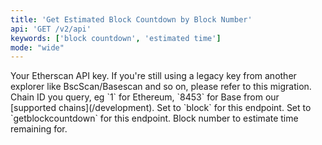 ```yaml
---
title: 'Get Estimated Block Countdown by Block Number'
api: 'GET /v2/api'
keywords: ['block countdown', 'estimated time']
mode: "wide"
---
```



<ParamField query="apikey" type="string">
  Your Etherscan API key. If you're still using a legacy key from another explorer like BscScan/Basescan and so on, please refer to this migration.
</ParamField>

<ParamField query="chainid" type="string" default="1">
  Chain ID you query, eg `1` for Ethereum, `8453` for Base from our [supported chains](/development).
</ParamField>
<ParamField query="module" type="string" default="block">
  Set to `block` for this endpoint.
</ParamField>
<ParamField query="action" type="string" default="getblockcountdown">
  Set to `getblockcountdown` for this endpoint.
</ParamField>
<ParamField query="blockno" type="integer" default="16701588">
  Block number to estimate time remaining for.
</ParamField>

